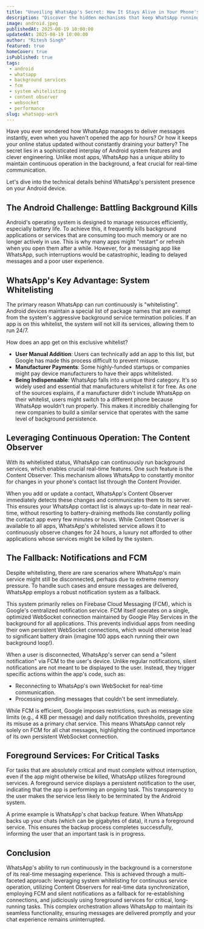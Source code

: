 ```yaml
---
title: "Unveiling WhatsApp's Secret: How It Stays Alive in Your Phone's Background"
description: "Discover the hidden mechanisms that keep WhatsApp running silently in the background—powering instant messages, calls, and sync without draining your battery."
image: android.jpeg
publishedAt: 2025-08-19 10:00:00
updatedAt: 2025-08-19 10:00:00
author: "Ritesh Singh"
featured: true
homeCover: true
isPublished: true
tags:
 - android
 - whatsapp
 - background services
 - fcm
 - system whitelisting
 - content observer
 - websocket
 - performance
slug: whatsapp-work
---
```


Have you ever wondered how WhatsApp manages to deliver messages instantly, even when you haven't opened the app for hours? Or how it keeps your online status updated without constantly draining your battery? The secret lies in a sophisticated interplay of Android system features and clever engineering. Unlike most apps, WhatsApp has a unique ability to maintain continuous operation in the background, a feat crucial for real-time communication.

Let's dive into the technical details behind WhatsApp's persistent presence on your Android device.

## The Android Challenge: Battling Background Kills

Android's operating system is designed to manage resources efficiently, especially battery life. To achieve this, it frequently kills background applications or services that are consuming too much memory or are no longer actively in use. This is why many apps might "restart" or refresh when you open them after a while. However, for a messaging app like WhatsApp, such interruptions would be catastrophic, leading to delayed messages and a poor user experience.

## WhatsApp's Key Advantage: System Whitelisting

The primary reason WhatsApp can run continuously is "whitelisting". Android devices maintain a special list of package names that are exempt from the system's aggressive background service termination policies. If an app is on this whitelist, the system will not kill its services, allowing them to run 24/7.

How does an app get on this exclusive whitelist?

- **User Manual Addition**: Users can technically add an app to this list, but Google has made this process difficult to prevent misuse.
- **Manufacturer Payments**: Some highly-funded startups or companies might pay device manufacturers to have their apps whitelisted.
- **Being Indispensable**: WhatsApp falls into a unique third category. It's so widely used and essential that manufacturers whitelist it for free. As one of the sources explains, if a manufacturer didn't include WhatsApp on their whitelist, users might switch to a different phone because WhatsApp wouldn't run properly. This makes it incredibly challenging for new companies to build a similar service that operates with the same level of background persistence.

## Leveraging Continuous Operation: The Content Observer

With its whitelisted status, WhatsApp can continuously run background services, which enables crucial real-time features. One such feature is the Content Observer. This mechanism allows WhatsApp to constantly monitor for changes in your phone's contact list through the Content Provider.

When you add or update a contact, WhatsApp's Content Observer immediately detects these changes and communicates them to its server. This ensures your WhatsApp contact list is always up-to-date in near real-time, without resorting to battery-draining methods like constantly polling the contact app every few minutes or hours. While Content Observer is available to all apps, WhatsApp's whitelisted service allows it to continuously observe changes for 24 hours, a luxury not afforded to other applications whose services might be killed by the system.

## The Fallback: Notifications and FCM

Despite whitelisting, there are rare scenarios where WhatsApp's main service might still be disconnected, perhaps due to extreme memory pressure. To handle such cases and ensure messages are delivered, WhatsApp employs a robust notification system as a fallback.

This system primarily relies on Firebase Cloud Messaging (FCM), which is Google's centralized notification service. FCM itself operates on a single, optimized WebSocket connection maintained by Google Play Services in the background for all applications. This prevents individual apps from needing their own persistent WebSocket connections, which would otherwise lead to significant battery drain (imagine 100 apps each running their own background loop!).

When a user is disconnected, WhatsApp's server can send a "silent notification" via FCM to the user's device. Unlike regular notifications, silent notifications are not meant to be displayed to the user. Instead, they trigger specific actions within the app's code, such as:

- Reconnecting to WhatsApp's own WebSocket for real-time communication.
- Processing pending messages that couldn't be sent immediately.

While FCM is efficient, Google imposes restrictions, such as message size limits (e.g., 4 KB per message) and daily notification thresholds, preventing its misuse as a primary chat service. This means WhatsApp cannot rely solely on FCM for all chat messages, highlighting the continued importance of its own persistent WebSocket connection.

## Foreground Services: For Critical Tasks

For tasks that are absolutely critical and must complete without interruption, even if the app might otherwise be killed, WhatsApp utilizes foreground services. A foreground service displays a persistent notification to the user, indicating that the app is performing an ongoing task. This transparency to the user makes the service less likely to be terminated by the Android system.

A prime example is WhatsApp's chat backup feature. When WhatsApp backs up your chats (which can be gigabytes of data), it runs a foreground service. This ensures the backup process completes successfully, informing the user that an important task is in progress.

## Conclusion

WhatsApp's ability to run continuously in the background is a cornerstone of its real-time messaging experience. This is achieved through a multi-faceted approach: leveraging system whitelisting for continuous service operation, utilizing Content Observers for real-time data synchronization, employing FCM and silent notifications as a fallback for re-establishing connections, and judiciously using foreground services for critical, long-running tasks. This complex orchestration allows WhatsApp to maintain its seamless functionality, ensuring messages are delivered promptly and your chat experience remains uninterrupted.